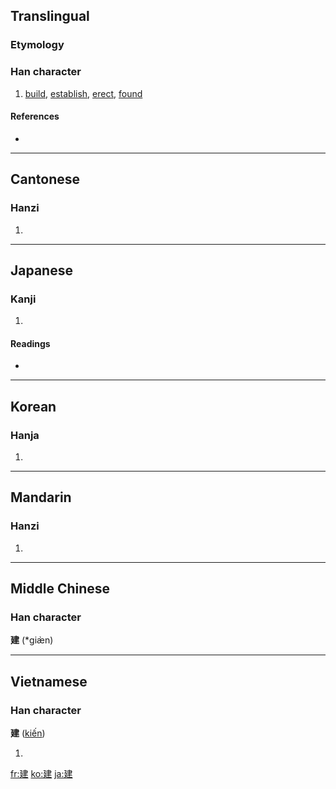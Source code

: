 ==Translingual==
{{Han stroke|[[Image:建-bw.png|250px]]}}

===Etymology===
{{Han compound|廴|聿|c1=s|c2=p|ls=psc}}

===Han character===
{{Han char|rn=54|rad=廴|as=06|sn=9|four=1540<sub>0</sub>|canj=弓大中手 (NKLQ)}}

# [[build]], [[establish]], [[erect]], [[found]]

====References====
* {{Han ref|kx=0353.040|dkj=09574|dj=0667.050|hdz=10404.100|uh=5EFA|ud=24314|bh=ABD8|bd=43992}}

----

==Cantonese==

===Hanzi===
{{yue-hanzi|jyut=|y=gin3}}

# {{defn|Cantonese}}

----

==Japanese==

===Kanji===
{{ja-kanji|grade=4|rs=廴06}}

# {{defn|Japanese}}

====Readings====
* {{ja-readings|on=[[けん]] (ken), [[こん]] (kon)
|kun=[[たてる]] (tateru)
}}

----

==Korean==

===Hanja===
{{ko-hanja|hangeul=건|rv=geon|mr=kŏn}}

# {{defn|Korean}}

----

==Mandarin==

===Hanzi===
{{cmn-hanzi|pin=[[jiàn]] ([[jian4]]), [[niàn]] ([[nian4]])|wg=chien<sup>4</sup>, nien<sup>4</sup>}}

# {{defn|Mandarin}}

----

==Middle Chinese==
===Han character===
'''建''' (*giæ̀n)<!--note: asterisk indicates that this character appears more than four times in the Tang Dynasty corpus of literature-->

----

==Vietnamese==

===Han character===
'''建''' ([[kiến]])

# {{defn|Vietnamese}}

[[fr:建]]
[[ko:建]]
[[ja:建]]